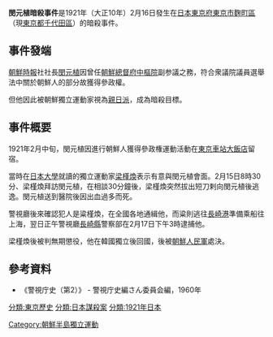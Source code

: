 '''閔元植暗殺事件'''是1921年（大正10年）2月16日發生在[[日本|日本]][[東京府|東京府]][[東京市|東京市]][[麴町區|麴町區]]（現[[東京都|東京都]][[千代田區|千代田區]]）的暗殺事件。

==事件發端==
[[朝鮮時報|朝鮮時報]]社社長[[閔元植|閔元植]]因曾任[[朝鮮總督府中樞院|朝鮮總督府中樞院]]副参議之務，符合衆議院議員選舉法中關於朝鮮人的部分故獲得參政權。

但他因此被朝鮮獨立運動家視為[[親日派|親日派]]，成為暗殺目標。

==事件概要==
1921年2月中旬，閔元植因進行朝鮮人獲得參政権運動活動在[[東京車站大飯店|東京車站大飯店]]留宿。

當時在[[日本大學|日本大學]]就讀的獨立運動家[[梁槿煥|梁槿煥]]表示有意與閔元植會面。2月15日8時30分、梁槿煥拜訪閔元植，在相談30分鐘後，梁槿煥突然拔出短刀剌向閔元植後逃逸。閔元植送到醫院後因出血過多而死。

警視廳後來確認犯人是粱槿煥，在全國各地通緝他，而粱則逃往[[長崎港|長崎港]]準備乘船往上海，翌日正午警視廳[[長崎縣|長崎縣]]警察部在2月17日下午3時逮捕他。

梁槿煥後被判無期懲役，他在韓國獨立後回國，後被[[朝鮮人民軍|朝鮮人民軍]]處決。

==參考資料==
* 《警視庁史（第2）》 - 警視庁史編さん委員会編，1960年

[[分類:東京歷史|分類:東京歷史]]
[[分類:日本謀殺案|分類:日本謀殺案]]
[[Category:朝鮮半島獨立運動|Category:朝鮮半島獨立運動]]
[[分類:1921年日本|分類:1921年日本]]